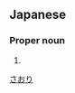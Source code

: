 ==Japanese==
{{ja-kanjitab|紗|織}}

===Proper noun===
{{ja-pos|proper|さおり}}

# {{given name|female|lang=ja}}

[[Category:Japanese female given names|さおり]]